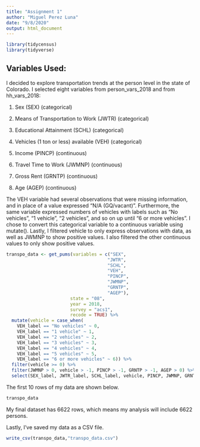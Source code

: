 ```yaml
---
title: "Assignment 1"
author: "Miguel Perez Luna"
date: "9/8/2020"
output: html_document
---
```


```r
library(tidycensus)
library(tidyverse)
```

## Variables Used:

I decided to explore transportation trends at the person level in the state of Colorado. I selected eight variables from person_vars_2018 and from hh_vars_2018:

1. Sex (SEX) (categorical)

2. Means of Transportation to Work (JWTR) (categorical)

3. Educational Attainment (SCHL) (categorical)

4. Vehicles (1 ton or less) available (VEH) (categorical)

5. Income (PINCP) (continuous)

6. Travel Time to Work (JWMNP) (continuous)

7. Gross Rent (GRNTP) (continuous)

8. Age (AGEP) (continuous)

The VEH variable had several observations that were missing information, and in place of a value expressed "N/A (GQ/vacant)". Furthermore, the same variable expressed numbers of vehicles with labels such as "No vehicles", "1 vehicle", "2 vehicles", and so on up until "6 or more vehicles". I chose to convert this categorical variable to a continuous variable using mutate(). Lastly, I filtered vehicle to only express observations with data, as well as JWMNP to show positive values. I also filtered the other continuous values to only show positive values.

```r
transpo_data <- get_pums(variables = c("SEX",
                                      "JWTR",
                                      "SCHL",
                                      "VEH",
                                      "PINCP",
                                      "JWMNP",
                                      "GRNTP",
                                      "AGEP"),
                        state = "08",
                        year = 2018,
                        survey = "acs1",
                        recode = TRUE) %>%
  mutate(vehicle = case_when(
    VEH_label == "No vehicles" ~ 0,
    VEH_label == "1 vehicle" ~ 1,
    VEH_label == "2 vehicles" ~ 2,
    VEH_label == "3 vehicles" ~ 3,
    VEH_label == "4 vehicles" ~ 4,
    VEH_label == "5 vehicles" ~ 5,
    VEH_label == "6 or more vehicles" ~ 6)) %>%
  filter(vehicle >= 0) %>%
  filter(JWMNP > 0, vehicle > -1, PINCP > -1, GRNTP > -1, AGEP > 0) %>%
  select(SEX_label, JWTR_label, SCHL_label, vehicle, PINCP, JWMNP, GRNTP, AGEP)
```

The first 10 rows of my data are shown below. 

```r
transpo_data
```
My final dataset has 6622 rows, which means my analysis will include 6622 persons.

Lastly, I've saved my data as a CSV file.
```r
write_csv(transpo_data,"transpo_data.csv")
```